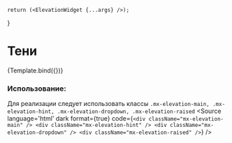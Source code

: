 
<Meta title="Elevation" component="{ElevationWidget}" />

    return (<ElevationWidget {...args} />);
}

# Тени

<Canvas isColumn={true}>
    <Story name="Base">
        {Template.bind({})}
    </Story>
</Canvas>

### Использование:

Для реализации следует использовать классы `.mx-elevation-main, .mx-elevation-hint, .mx-elevation-dropdown, .mx-elevation-raised`
<Source
    language='html'
    dark
    format={true}
    code={`
        <div className="mx-elevation-main" />
        <div className="mx-elevation-hint" />
        <div className="mx-elevation-dropdown" />
        <div className="mx-elevation-raised" />
  `}
/>
